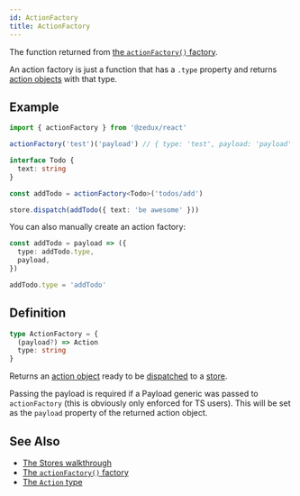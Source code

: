 ```yaml
---
id: ActionFactory
title: ActionFactory
---
```


The function returned from [the `actionFactory()` factory](../factories/actionFactory).

An action factory is just a function that has a `.type` property and returns [action objects](Action) with that type.

## Example

```ts
import { actionFactory } from '@zedux/react'

actionFactory('test')('payload') // { type: 'test', payload: 'payload' }

interface Todo {
  text: string
}

const addTodo = actionFactory<Todo>('todos/add')

store.dispatch(addTodo({ text: 'be awesome' }))
```

You can also manually create an action factory:

```ts
const addTodo = payload => ({
  type: addTodo.type,
  payload,
})

addTodo.type = 'addTodo'
```

## Definition

```ts
type ActionFactory = {
  (payload?) => Action
  type: string
}
```

Returns an [action object](Action) ready to be [dispatched](../classes/Store#dispatch) to a [store](../classes/Store).

Passing the payload is required if a Payload generic was passed to `actionFactory` (this is obviously only enforced for TS users). This will be set as the `payload` property of the returned action object.

## See Also

- [The Stores walkthrough](../../walkthrough/stores)
- [The `actionFactory()` factory](../factories/actionFactory)
- [The `Action` type](Action)
